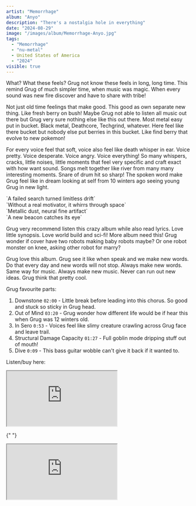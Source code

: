 ```yaml
---
artist: "Memorrhage"
album: "Anyo"
description: "There's a nostalgia hole in everything"
date: "2024-08-29"
image: "/images/album/Memorrhage-Anyo.jpg"
tags:
  - "Memorrhage"
  - "nu-metal"
  - United States of America
  - "2024"
visible: true
---
```


What? What these feels? Grug not know these feels in long, long time. This remind Grug of much simpler time, when music was magic. When every sound was new fire discover and have to share with tribe!

Not just old time feelings that make good. This good as own separate new thing. Like fresh berry on bush! Maybe Grug not able to listen all music out there but Grug very sure nothing else like this out there. Most metal easy put in bucket. Black metal, Deathcore, Techgrind, whatever. Here feel like there bucket but nobody else put berries in this bucket. Like find berry that evolve to new pokemon!

For every voice feel that soft, voice also feel like death whisper in ear. Voice pretty. Voice desperate. Voice angry. Voice everything! So many whispers, cracks, little noises, little moments that feel very specific and craft exact with how want sound. Songs melt together like river from many many interesting moments. Snare of drum hit so sharp! The spoken word make Grug feel like in dream looking at self from 10 winters ago seeing young Grug in new light.

<div className="text-center">
  `A failed search turned limitless drift` <br />
  `Without a real motivator, it whirrs through space` <br />
  `Metallic dust, neural fine artifact` <br />
  `A new beacon catches its eye` <br />
</div>

Grug very recommend listen this crazy album while also read lyrics. Love little synopsis. Love world build and sci-fi! More album need this! Grug wonder if cover have two robots making baby robots maybe? Or one robot monster on knee, asking other robot for marry?

Grug love this album. Grug see it like when speak and we make new words. Do that every day and new words will not stop. Always make new words. Same way for music. Always make new music. Never can run out new ideas. Grug think that pretty cool.

Grug favourite parts:

1. Downstone `02:00` - Little break before leading into this chorus. So good and stuck so sticky in Grug head.
1. Out of Mind `03:20` - Grug wonder how different life would be if hear this when Grug was 12 winters old.
1. In Sero `0:53` - Voices feel like slimy creature crawling across Grug face and leave trail.
1. Structural Damage Capacity `01:27` - Full goblin mode dripping stuff out of mouth!
1. Dive `0:09` - This bass guitar wobble can't give it back if it wanted to.

Listen/buy here:

<div className="flex flex-wrap gap-2.5">
  
  <div className="mb-5 md:mb-0">
    <iframe
      style={{ border: "0", width: "350px", height: "800px" }}
      src="https://bandcamp.com/EmbeddedPlayer/album=2470604510/size=large/bgcol=333333/linkcol=ffffff/transparent=true/"
      seamless>
      <a href="https://memorrhage.bandcamp.com/album/anyo">Anyo by Memorrhage</a>
    </iframe>
  </div>

{" "}

<div>
  <iframe
    src="https://ampwall.com/services/PlayerCard/v1/content?albumId=0668c8ef-ed05-4b5f-99df-b59ca938ad52&amp;controlStyle=persistent&amp;playerWidth=350"
    style={{
      width: "350px",
      minWidth: "350px",
      height: "501px",
      minHeight: "492px",
      border: "0",
    }}></iframe>
</div>

</div>
